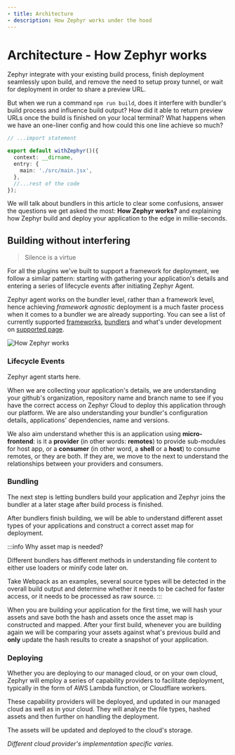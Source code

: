 ```yaml
---
- title: Architecture
- description: How Zephyr works under the hood
---
```


# Architecture - How Zephyr works

Zephyr integrate with your existing build process, finish deployment seamlessly upon build, and remove the need to setup proxy tunnel, or wait for deployment in order to share a preview URL.

But when we run a command `npm run build`, does it interfere with bundler's build process and influence build output? How did it able to return preview URLs once the build is finished on your local terminal? What happens when we have an one-liner config and how could this one line achieve so much?

```ts title=rspack.config.ts
// ...import statement

export default withZephyr()({
  context: __dirname,
  entry: {
    main: './src/main.jsx',
  },
  //...rest of the code
});
```

We will talk about bundlers in this article to clear some confusions, answer the questions we get asked the most: **How Zephyr works?** and explaining how Zephyr build and deploy your application to the edge in millie-seconds.

## Building without interfering

> Silence is a virtue

For all the plugins we've built to support a framework for deployment, we follow a similar pattern: starting with gathering your application's details and entering a series of lifecycle events after initiating Zephyr Agent.

Zephyr agent works on the bundler level, rather than a framework level, hence achieving _framework agnostic_ deployment is a much faster process when it comes to a bundler we are already supporting. You can see a list of currently supported [frameworks](/supported#framework), [bundlers](/supported#bundlers) and what's under development on [supported page](/supported).

![How Zephyr works](/architecture-v2.png)

### Lifecycle Events

Zephyr agent starts here.

When we are collecting your application's details, we are understanding your github's organization, repository name and branch name to see if you have the correct access on Zephyr Cloud to deploy this application through our platform. We are also understanding your bundler's configuration details, applications' dependencies, name and versions.

We also aim understand whether this is an application using **micro-frontend**: is it a **provider** (in other words: **remotes**) to provide sub-modules for host app, or a **consumer** (in other word, a **shell** or a **host**) to consume remotes, or they are both. If they are, we move to the next to understand the relationships between your providers and consumers.

### Bundling

The next step is letting bundlers build your application and Zephyr joins the bundler at a later stage after build process is finished.

After bundlers finish building, we will be able to understand different asset types of your applications and construct a correct asset map for deployment.

:::info Why asset map is needed?

Different bundlers has different methods in understanding file content to either use loaders or minify code later on.

Take Webpack as an examples, several source types will be detected in the overall build output and determine whether it needs to be cached for faster access, or it needs to be processed as raw source.
:::

When you are building your application for the first time, we will hash your assets and save both the hash and assets once the asset map is constructed and mapped. After your first build, whenever you are building again we will be comparing your assets against what's previous build and **only** update the hash results to create a snapshot of your application.

### Deploying

Whether you are deploying to our managed cloud, or on your own cloud, Zephyr will employ a series of capability providers to facilitate deployment, typically in the form of AWS Lambda function, or Cloudflare workers.

These capability providers will be deployed, and updated in our managed cloud as well as in your cloud. They will analyze the file types, hashed assets and then further on handling the deployment.

The assets will be updated and deployed to the cloud's storage.

_Different cloud provider's implementation specific varies._
